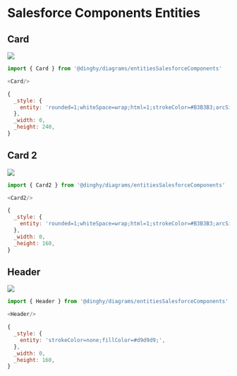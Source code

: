 
# Salesforce Components Entities


## Card

<Tabs>
  <TabItem value="Preview">

![](./card.png#drawio)

  </TabItem>
  <TabItem value="Usage">
    
```js
import { Card } from '@dinghy/diagrams/entitiesSalesforceComponents'

<Card/>
```

  </TabItem>
  <TabItem value="Definition">
    
```js
{
  _style: {
    entity: 'rounded=1;whiteSpace=wrap;html=1;strokeColor=#B3B3B3;arcSize=20;absoluteArcSize=1;',
  },
  _width: 0,
  _height: 240,
}
```

  </TabItem>
</Tabs>


## Card 2

<Tabs>
  <TabItem value="Preview">

![](./card-2.png#drawio)

  </TabItem>
  <TabItem value="Usage">
    
```js
import { Card2 } from '@dinghy/diagrams/entitiesSalesforceComponents'

<Card2/>
```

  </TabItem>
  <TabItem value="Definition">
    
```js
{
  _style: {
    entity: 'rounded=1;whiteSpace=wrap;html=1;strokeColor=#B3B3B3;arcSize=20;absoluteArcSize=1;collapsible=0;recursiveResize=1;',
  },
  _width: 0,
  _height: 160,
}
```

  </TabItem>
</Tabs>


## Header

<Tabs>
  <TabItem value="Preview">

![](./header.png#drawio)

  </TabItem>
  <TabItem value="Usage">
    
```js
import { Header } from '@dinghy/diagrams/entitiesSalesforceComponents'

<Header/>
```

  </TabItem>
  <TabItem value="Definition">
    
```js
{
  _style: {
    entity: 'strokeColor=none;fillColor=#d9d9d9;',
  },
  _width: 0,
  _height: 160,
}
```

  </TabItem>
</Tabs>

